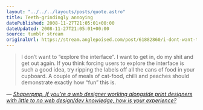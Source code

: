 ```yaml
---
layout: "../../../layouts/posts/quote.astro"
title: Teeth-grindingly annoying
datePublished: 2008-11-27T21:05:01+00:00
dateUpdated: 2008-11-27T21:05:01+00:00
source: tumblr stream
originalUrl: https://stream.anglepoised.com/post/61882860/i-dont-want-to-explore-the-interface-i-want-to
---
```


> I don&rsquo;t want to &ldquo;explore the interface&rdquo;. I want to get in, do my shit and get out again. If you think forcing users to explore the interface is such a good idea, try ripping the labels off all the cans of food in your cupboard. A couple of meals of cat-food, chilli and peaches should demonstrate exactly how &ldquo;fun&rdquo; this is.

— <cite>[Shaperpmp, _If you're a web designer working alongside print designers with little to no web design/dev knowledge, how is your experience?_](https://www.reddit.com/r/web_design/comments/7fu6x/if_youre_a_web_designer_working_alongside_print/c06jlj1/)</cite>
